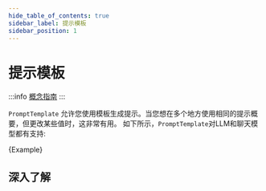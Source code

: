 ```yaml
---
hide_table_of_contents: true
sidebar_label: 提示模板
sidebar_position: 1
---
```






# 提示模板

:::info
[概念指南](https://docs.langchain.com/docs/components/prompts/prompt-template)
:::

 `PromptTemplate` 允许您使用模板生成提示。当您想在多个地方使用相同的提示概要，但更改某些值时，这非常有用。
如下所示，`PromptTemplate`对LLM和聊天模型都有支持:

<CodeBlock language="typescript">{Example}</CodeBlock>


## 深入了解


<DocCardList />

